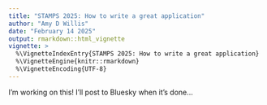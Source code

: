 ```yaml
---
title: "STAMPS 2025: How to write a great application"
author: "Amy D Willis"
date: "February 14 2025"
output: rmarkdown::html_vignette
vignette: >
  %\VignetteIndexEntry{STAMPS 2025: How to write a great application}
  %\VignetteEngine{knitr::rmarkdown}
  %\VignetteEncoding{UTF-8}
---
```


I'm working on this! I'll post to Bluesky when it's done...

